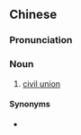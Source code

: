 {{also|公民结合}}
==Chinese==
{{zh-forms|s=公民结合|type=22}}

===Pronunciation===
{{zh-pron
|m=gōngmín jiéhé
|cat=n
}}

===Noun===
{{zh-noun}}

# [[civil union]]

====Synonyms====
* {{zh-l|民事結合}}